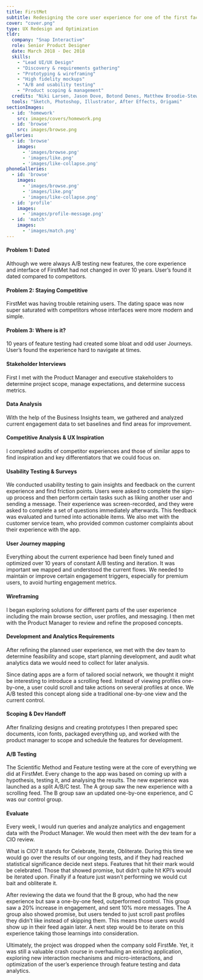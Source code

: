```yaml
---
title: FirstMet
subtitle: Redesigning the core user experience for one of the first facebook connected dating apps.
cover: "cover.png"
type: UX Redesign and Optimization
tldr:
  company: "Snap Interactive"
  role: Senior Product Designer
  date: March 2018 - Dec 2018
  skills:
    - "Lead UI/UX Design"
    - "Discovery & requirements gathering"
    - "Prototyping & wireframing"
    - "High fidelity mockups"
    - "A/B and usability testing"
    - "Product scoping & management"
  credits: "Niki Larsen, Jason Dove, Botond Denes, Matthew Broodie-Stewart, Alex Rose"
  tools: "Sketch, Photoshop, Illustrator, After Effects, Origami"
sectionImages:
  - id: 'homework'
    src: images/covers/homework.png
  - id: 'browse'
    src: images/browse.png
galleries:
  - id: 'browse'
    images:
      - 'images/browse.png'
      - 'images/like.png'
      - 'images/like-collapse.png'
phoneGalleries:
  - id: 'browse'
    images:
      - 'images/browse.png'
      - 'images/like.png'
      - 'images/like-collapse.png'
  - id: 'profile'
    images:
      - 'images/profile-message.png'
  - id: 'match'
    images:
      - 'images/match.png'
---
```



<CaseSection
  sticky
  title="So, What's the problem?"
  stepNum="01">

<ContentRow fullHeight>
<Content colRight>

#### Problem 1: Dated

Although we were always A/B testing new features, the core experience and interface of FirstMet had not changed in over 10 years. User’s found it dated compared to competitors.

</Content>
</ContentRow>
<ContentRow fullHeight>
<Content colRight>

#### Problem 2: Staying Competitive

FirstMet was having trouble retaining users. The dating space was now super saturated with competitors whose interfaces were more modern and simple.

</Content>
</ContentRow>

<ContentRow fullHeight>
<Content colRight>

#### Problem 3: Where is it?

10 years of feature testing had created some bloat and odd user Journeys. User’s found the experience hard to navigate at times.


</Content>
</ContentRow>
</CaseSection>

<CaseSection
  sticky
  title="Do all your homework"
  stepNum="01">

<ContentRow>
<Content colRight>

#### Stakeholder Interviews

First I met with the Product Manager and executive stakeholders to determine project scope, manage expectations, and determine success metrics.

</Content>
</ContentRow>

<ContentRow>
<Content colRight>

#### Data Analysis

With the help of the Business Insights team, we gathered and analyzed current engagement data to set baselines and find areas for improvement.

</Content>
</ContentRow>

<ContentRow>
<Content colRight>

#### Competitive Analysis &amp; UX Inspiration

I completed audits of competitor experiences and those of similar apps to find inspiration and key differentiators that we could focus on.

</Content>
</ContentRow>

<ContentRow>
<Content colRight>

#### Usability Testing &amp; Surveys

We conducted usability testing to gain insights and feedback on the current experience and find friction points. Users were asked to complete the sign-up process and then perform certain tasks such as liking another user and sending a message. Their experience was screen-recorded, and they were asked to complete a set of questions immediately afterwards. This feedback was evaluated and turned into actionable items. We also met with the customer service team, who provided common customer complaints about their experience with the app.

</Content>
</ContentRow>
</CaseSection>

<CaseSection
  sticky
  title="A plan for everything"
  stepNum="01"
  image={props.sectionImages.homework}>

<ContentRow>
<Content colRight>

#### User Journey mapping

Everything about the current experience had been finely tuned and optimized over 10 years of constant A/B testing and iteration. It was important we mapped and understood the current flows. We needed to maintain or improve certain engagement triggers, especially for premium users, to avoid hurting engagement metrics.

</Content>
</ContentRow>

<ContentRow>
<Content colRight>

#### Wireframing

I began exploring solutions for different parts of the user experience including the main browse section, user profiles, and messaging. I then met with the Product Manager to review and refine the proposed concepts.

</Content>
</ContentRow>
<ContentRow>
<Content colRight>

#### Development and Analytics Requirements

After refining the planned user experience, we met with the dev team to determine feasibility and scope, start planning development, and audit what analytics data we would need to collect for later analysis.

</Content>
</ContentRow>
</CaseSection>

<CaseSection
  sticky
  title="Design &amp; Prototyping"
  stepNum="03"
  intro="I began refining our wireframes into high fidelity concepts and prototyping user flows. The objective was to give the app a more modern, easier to use interface and implement our new branding, while maintaining some of the existing engagement queues central to our user engagement model. I also explored how micro-interaction driven animations could provide users with positive feedback and keep them engaged.">
</CaseSection>

<CaseSection
  title="Browse"
  stepNum="03"
  intro="The browse feed is the core experience of most dating apps. FirstMet’s existing browse was adapted from desktop, and optimized for early, antiquated mobile devices. The pictures were tiny, and pushed to the side by giant skeuomorphic buttons. Pictures are one of the most important parts of a dating profile and our user testing indicated users wanted bigger pictures. I focused on bringing profile pictures to the forefront, modernizing the UI, and better utilizing the available screen real-estate."
  image={props.phoneGalleries.browse[0]}
  phone>

<ContentRow>
<Content colRight>

Since dating apps are a form of tailored social network, we thought it might be interesting to introduce a scrolling feed. Instead of viewing profiles one-by-one, a user could scroll and take actions on several profiles at once. We A/B tested this concept along side a traditional one-by-one view and the current control.

</Content>
</ContentRow>

<ContentGallery phone gallery={props.phoneGalleries.browse} />

</CaseSection>

<CaseSection
  sticky
  title="Profile"
  stepNum="03"
  intro="Dating profiles, though often sparse, can potentially contain a lot of content. Our app was facebook connected so it could potentially pull in things like your favorite movies, tv shows, and more. I had to account for profiles being empty, and profiles loaded with content. I focused on cleaning up the informational hierarchy, while also introducing larger images like in browse.">

<ContentGallery phone fullWidth colRight gallery={props.phoneGalleries.profile} />

</CaseSection>

<CaseSection
  title="It's a match!"
  stepNum="03"
  intro="The “match celebration” is one of the biggest drivers of engagement in the app. I tried to elevate the serotonin-inducing experience by introducing playful animation, and bringing a friendlier tone with a brighter cleaner design"
  image={props.phoneGalleries.match[0]}
  phone>
</CaseSection>

<CaseSection
  sticky
  title="Testing 1,2,3..."
  stepNum="04">
<ContentRow>
<Content colRight>

#### Scoping &amp; Dev Handoff
After finalizing designs and creating prototypes I then prepared spec documents, icon fonts, packaged everything up, and worked with the product manager to scope and schedule the features for development.

</Content>
</ContentRow>
<ContentRow>
<Content colRight>

#### A/B Testing

The Scientific Method and Feature testing were at the core of everything we did at FirstMet.  Every change to the app was based on coming up with a hypothesis, testing it, and analysing the results. The new experience was launched as a split A/B/C test. The A group saw the new experience with a scrolling feed. The B group saw an updated one-by-one experience, and C was our control group. 

</Content>
</ContentRow>
<ContentRow>
<Content colRight>

#### Evaluate

Every week, I would run queries and analyze analytics and engagement data with the Product Manager. We would then meet with the dev team for a CIO review.

What is CIO? It stands for Celebrate, Iterate, Obliterate. During this time we would go over the results of our ongoing tests, and if they had reached statistical significance decide next steps. Features that hit their mark would be celebrated. Those that showed promise, but didn’t quite hit KPI’s would be iterated upon. Finally if a feature just wasn’t performing we would cut bait and obliterate it.

</Content>
</ContentRow>
</CaseSection>


<CaseSection
  sticky
  title="So, what does it all mean!?"
  stepNum="04">
<ContentRow>
<Content colRight>

After reviewing the data we found that the B group, who had the new experience but saw a one-by-one feed, outperformed control. This group saw a 20% increase in engagement, and sent 10% more messages. The A group also showed promise, but users tended to just scroll past profiles they didn’t like instead of skipping them. This means those users would show up in their feed again later. A next step would be to iterate on this experience taking those learnings into consideration. 

Ultimately, the project was dropped when the company sold FirstMe. Yet, it was still a valuable crash course in overhauling an existing application, exploring new interaction mechanisms and micro-interactions, and optimization of the user’s experience through feature testing and data analytics.

</Content>
</ContentRow>
</CaseSection>